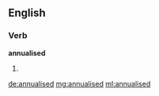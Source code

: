 ==English==

===Verb===
'''annualised'''

# {{past of|[[annualise]]}}

[[de:annualised]]
[[mg:annualised]]
[[ml:annualised]]